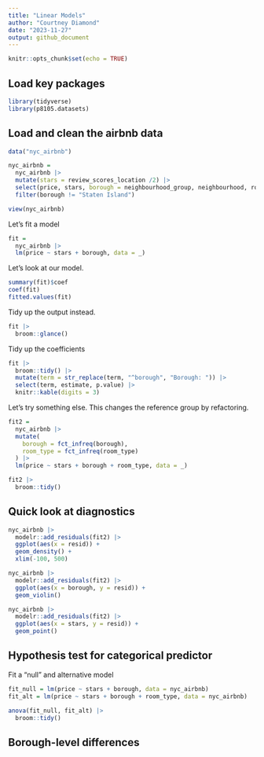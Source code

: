 ```yaml
---
title: "Linear Models"
author: "Courtney Diamond"
date: "2023-11-27"
output: github_document
---
```


```r
knitr::opts_chunk$set(echo = TRUE)
```

## Load key packages

```r
library(tidyverse)
library(p8105.datasets)
```

## Load and clean the airbnb data
```r
data("nyc_airbnb")

nyc_airbnb = 
  nyc_airbnb |> 
  mutate(stars = review_scores_location /2) |> 
  select(price, stars, borough = neighbourhood_group, neighbourhood, room_type) |> 
  filter(borough != "Staten Island")

view(nyc_airbnb)
```

Let's fit a model

```r
fit = 
  nyc_airbnb |> 
  lm(price ~ stars + borough, data = _)
```

Let's look at our model. 

```r
summary(fit)$coef
coef(fit)
fitted.values(fit)
```

Tidy up the output instead. 

```r
fit |> 
  broom::glance()
```

Tidy up the coefficients
```r
fit |> 
  broom::tidy() |> 
  mutate(term = str_replace(term, "^borough", "Borough: ")) |> 
  select(term, estimate, p.value) |> 
  knitr::kable(digits = 3)
```


Let's try something else. This changes the reference group by refactoring. 

```r
fit2 = 
  nyc_airbnb |> 
  mutate(
    borough = fct_infreq(borough),
    room_type = fct_infreq(room_type)
  ) |> 
  lm(price ~ stars + borough + room_type, data = _)

fit2 |> 
  broom::tidy()
```


## Quick look at diagnostics

```r
nyc_airbnb |> 
  modelr::add_residuals(fit2) |> 
  ggplot(aes(x = resid)) +
  geom_density() +
  xlim(-100, 500)

nyc_airbnb |> 
  modelr::add_residuals(fit2) |> 
  ggplot(aes(x = borough, y = resid)) +
  geom_violin()

nyc_airbnb |> 
  modelr::add_residuals(fit2) |> 
  ggplot(aes(x = stars, y = resid)) +
  geom_point()
```

## Hypothesis test for categorical predictor

Fit a "null" and alternative model

```r
fit_null = lm(price ~ stars + borough, data = nyc_airbnb)
fit_alt = lm(price ~ stars + borough + room_type, data = nyc_airbnb)

anova(fit_null, fit_alt) |> 
  broom::tidy()
```

## Borough-level differences



